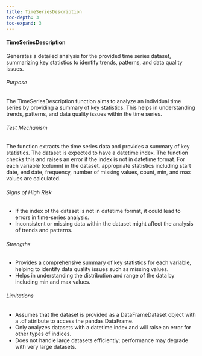 ```yaml
---
title: TimeSeriesDescription
toc-depth: 3
toc-expand: 3
---
```







#### TimeSeriesDescription

Generates a detailed analysis for the provided time series dataset, summarizing key statistics to identify trends,
patterns, and data quality issues.

###### Purpose

The TimeSeriesDescription function aims to analyze an individual time series by providing a summary of key
statistics. This helps in understanding trends, patterns, and data quality issues within the time series.

###### Test Mechanism

The function extracts the time series data and provides a summary of key statistics. The dataset is expected to
have a datetime index. The function checks this and raises an error if the index is not in datetime format. For
each variable (column) in the dataset, appropriate statistics including start date, end date, frequency, number of
missing values, count, min, and max values are calculated.

###### Signs of High Risk

- If the index of the dataset is not in datetime format, it could lead to errors in time-series analysis.
- Inconsistent or missing data within the dataset might affect the analysis of trends and patterns.

###### Strengths

- Provides a comprehensive summary of key statistics for each variable, helping to identify data quality issues
such as missing values.
- Helps in understanding the distribution and range of the data by including min and max values.

###### Limitations

- Assumes that the dataset is provided as a DataFrameDataset object with a .df attribute to access the pandas
DataFrame.
- Only analyzes datasets with a datetime index and will raise an error for other types of indices.
- Does not handle large datasets efficiently; performance may degrade with very large datasets.




 